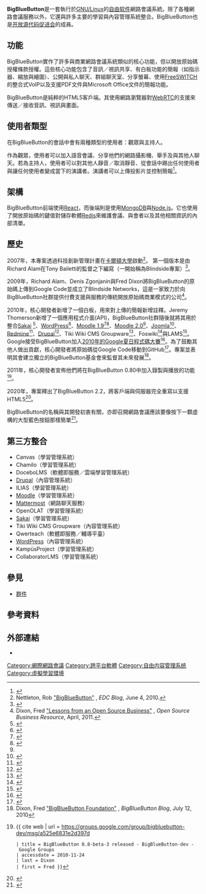 {{NoteTA
|G1=IT
|G2=FL
|1=zh-hans:群件;zh-hk:群組軟體;zh-sg:群件;zh-tw:群組軟體;
}}
{{Infobox Software
| name = BigBlueButton
| logo =
| screenshot =
| caption =
| developer = BigBlueButton公司<ref>{{citation|url=https://bigbluebutton.org/2010/07/12/bigbluebutton-foundation/|title=''BigBlueButton Foundation''|accessdate=2020-08-28|archive-date=2020-07-10|archive-url=https://web.archive.org/web/20200710080929/https://bigbluebutton.org/2010/07/12/bigbluebutton-foundation/|dead-url=no}}</ref>
| repo = {{URL|https://github.com/bigbluebutton/bigbluebutton}}
| programming language   = [[Java|Java]]、Grails/Groovy、[[Scala|Scala]]（後端）、[[JavaScript|JavaScript]]/[[React|React]]（前端） 
| latest release version = 2.3.8<ref>{{citation|url=https://github.com/bigbluebutton/bigbluebutton/releases/latest|title=''Latest release''}}</ref>
| latest release date = {{Release date and age|2021|07|23}}
| latest preview version = 2.4-alpha-2
| latest preview date = {{Release date and age|2021|07|23}}
| operating system = [[Linux|GNU/Linux]]
| genre = [[群件|群件]]、網路會議
| license = [[GNU宽通用公共许可证|GNU宽通用公共许可证]]<ref>{{cite web|url=http://bigbluebutton.org/open-source-license/|title=''open-source-license''|accessdate=2020-08-28|archive-date=2020-08-30|archive-url=https://web.archive.org/web/20200830104559/https://bigbluebutton.org/open-source-license/|dead-url=no}}</ref>
| website = {{URL|https://bigbluebutton.org/}}
}}

'''BigBlueButton'''是一套執行於[[GNU/Linux|GNU/Linux]]的[[自由软件|自由软件]]網路會議系統。除了各種網路會議服務以外，它還與許多主要的學習與內容管理系統整合。BigBlueButton也是[[开放源代码促进会|开放源代码促进会]]的成員。

== 功能 ==
BigBlueButton實作了許多與商業網路會議系統類似的核心功能，但以開放原始碼授權條款授權。這些核心功能包含了音訊／視訊共享、有白板功能的簡報（如指示器、縮放與繪圖）、公開與私人聊天、群組聊天室、分享螢幕、使用[[FreeSWITCH|FreeSWITCH]]的整合式VoIP以及支援PDF文件與Microsoft Office文件的簡報功能。  

BigBlueButton是純粹的HTML5客戶端。其使用網路瀏覽器對[[WebRTC|WebRTC]]的支援來傳送／接收音訊、視訊與畫面。

== 使用者類型 ==
在BigBlueButton的會話中會有兩種類型的使用者：觀眾與主持人。

作為觀眾，使用者可以加入語音會議、分享他們的網路攝影機、舉手及與其他人聊天。若為主持人，使用者可以對其他人靜音／取消靜音、從會話中踢出任何使用者與讓任何使用者變成當下的演講者。演講者可以上傳投影片並控制簡報<ref>{{cite web |title=BigBlueButton Overview Videos |url=https://bigbluebutton.org/html5/ |accessdate=2020-05-09 |archive-date=2020-05-29 |archive-url=https://web.archive.org/web/20200529211654/https://bigbluebutton.org/html5/ |dead-url=no }}</ref>。

== 架構 ==
BigBlueButton前端使用[[React|React]]，而後端則是使用[[MongoDB|MongoDB]]與[[Node.js|Node.js]]。它也使用了開放原始碼的鍵值對儲存軟體[[Redis|Redis]]來維護會議、與會者以及其他相關資訊的內部清單。

== 歷史 ==
2007年，本專案透過科技創新管理計畫在[[卡爾頓大學|卡爾頓大學]]<nowiki>啟動</nowiki><ref>Nettleton, Rob [http://edc.carleton.ca/blog/index.php/2010/06/04/bigbluebutton/ "BigBlueButton"] {{Wayback|url=http://edc.carleton.ca/blog/index.php/2010/06/04/bigbluebutton/ |date=20100814003302 }}, ''EDC Blog'', June 4, 2010.</ref>。
第一個版本是由Richard Alam在Tony Bailetti的監督之下編寫（一開始稱為Blindside專案）<ref name="osbrca">{{cite web
 | url = http://timreview.ca/article/98
 | title = Lead Projects
 | accessdate = 2012-08-15
 | publisher = TIM Review
 | archive-url = https://www.webcitation.org/6GIeztxDa?url=http://timreview.ca/article/98
 | archive-date = 2013-05-01
 | dead-url = no
 }}</ref>。

2009年，Richard Alam、Denis Zgonjanin與Fred Dixon將BigBlueButton的原始碼上傳到Google Code並成立了Blindside Networks，這是一家致力於向BigBlueButton社群提供付費支援與服務的傳統開放原始碼商業模式的公司<ref>Dixon, Fred [http://www.osbr.ca/ojs/index.php/osbr/article/view/1314/1259 "Lessons from an Open Source Business"] {{Wayback|url=http://www.osbr.ca/ojs/index.php/osbr/article/view/1314/1259 |date=20120501031838 }}, ''Open Source Business Resource'', April, 2011.</ref>。

2010年，核心開發者新增了一個白板，用來對上傳的簡報新增註釋。Jeremy Thomerson新增了一個應用程式介面(API)，BigBlueButton社群隨後就將其用於整合[[Sakai项目|Sakai]]
<ref>{{cite web
 | url = http://confluence.sakaiproject.org/display/BBB/Home
 | title = Home - Contrib: bigbluebutton - Confluence
 | accessdate = 2010-10-23
 | publisher = sakaiproject.org
 | archiveurl = https://web.archive.org/web/20101022113617/http://confluence.sakaiproject.org/display/BBB/Home
 | archivedate = 2010-10-22
 | dead-url = no
 }}</ref>、[[WordPress|WordPress]]<ref name="wordpressorg">{{cite web
 | url = http://wordpress.org/extend/plugins/bigbluebutton/
 | title = WordPress Plugin Directory: BigBlueButton
 | accessdate = 2010-10-23
 | publisher = wordpress.org
 | archiveurl = https://web.archive.org/web/20101106173915/http://wordpress.org/extend/plugins/bigbluebutton/
 | archivedate = 2010-11-06
 | dead-url = no
 }}</ref>、[[Moodle|Moodle 1.9]]<ref name="moodleorg">{{cite web
 | url = http://moodle.org/mod/data/view.php?d=13&rid=3524
 | title = Moodle.org: Modules and plugins: BigBlueButton
 | accessdate = 2010-10-23
 | publisher = moodle.org
 | archive-date = 2013-05-01
 | archive-url = https://www.webcitation.org/6GIf0ayQx?url=https://moodle.org/mod/data/view.php?d=13
 | dead-url = no
 }}</ref><ref name="moodlenews">{{cite web
 | url = http://www.lmspulse.com/2011/bigbluebutton-releases-activity-module-integration-for-moodle-1-9-2-0/
 | title = BigBlueButton releases activity module integration for Moodle 1.9 & 2.0
 | accessdate = 2011-01-18
 | publisher = lmspulse.com
 | archive-date = 2013-05-01
 | archive-url = https://www.webcitation.org/6GIf1Udn8?url=http://www.lmspulse.com/2011/bigbluebutton-releases-activity-module-integration-for-moodle-1-9-2-0/
 | dead-url = no
 }}</ref>、[[Moodle|Moodle 2.0]]<ref name="moodlenews" />、[[Joomla|Joomla]]<ref name="joomla">{{cite web
 |url         = http://extensions.joomla.org/extensions/communication/video-conference/14317
 |title       = BigBlueButton Integration - Joomla! Extensions Directory
 |accessdate  = 2010-10-23
 |publisher   = joomla.org
 |archiveurl  = https://web.archive.org/web/20101020050903/http://extensions.joomla.org/extensions/communication/video-conference/14317
 |archivedate = 2010-10-20
 |dead-url    = yes
}}</ref>、[[Redmine|Redmine]]<ref name="redmineorg">{{cite web
 | url = http://www.redmine.org/wiki/redmine/PluginBBB
 | title = Redmine - PluginBBB - Redmine
 | accessdate = 2010-10-23
 | publisher = redmine.org
 | archiveurl = https://web.archive.org/web/20101003055652/http://www.redmine.org/wiki/redmine/PluginBBB
 | archivedate = 2010-10-03
 | dead-url = no
 }}</ref>、[[Drupal|Drupal]]<ref name="drupalorg">{{cite web
 | url = http://drupal.org/project/bbb
 | title = BigBlueButton - drupal.org
 | accessdate = 2010-10-23
 | publisher = drupal.org
 | archive-date = 2013-05-01
 | archive-url = https://www.webcitation.org/6GIf2S5MR?url=http://drupal.org/project/bbb
 | dead-url = no
 }}</ref>、Tiki Wiki CMS Groupware<ref name="tikiorg">{{cite web
 | url = http://tiki.org/BigBlueButton
 | title = BigBlueButton - Tiki Wiki CMS Groupware
 | accessdate = 2011-01-22
 | publisher = tiki.org
 | archive-date = 2013-02-25
 | archive-url = https://web.archive.org/web/20130225202544/http://tiki.org/BigBlueButton
 | dead-url = no
 }}</ref>、Foswiki<ref name="foswikiorg">{{cite web
 | url = http://foswiki.org/Extensions/BigBlueButtonPlugin
 | title = BigBlueButtonPlugin - foswiki.org
 | accessdate = 2010-11-19
 | publisher = foswiki.org
 | archiveurl = https://web.archive.org/web/20101117130027/http://foswiki.org/Extensions/BigBlueButtonPlugin
 | archivedate = 2010-11-17
 | dead-url = no
 }}</ref>與LAMS<ref name="lams">{{cite web
 | url = http://lamscommunity.org/dotlrn/clubs/technicalcommunity/forums/message-view?message_id=1267004
 | title = BigBlueButton integration - lamscommunity.org
 | accessdate = 2011-05-04
 | publisher = lamscommunity.org
 | archive-date = 2013-05-01
 | archive-url = https://www.webcitation.org/6GIf2z0GX?url=http://lamscommunity.org/dotlrn/clubs/technicalcommunity/forums/message-view?message_id=1267004
 | dead-url = no
 }}</ref>。Google接受BigBlueButton加入[[Google夏日程式碼大賽|2010年的Google夏日程式碼大賽]]<ref name="appspotcom">{{cite web
 | url = https://socghop.appspot.com/gsoc/org/show/google/gsoc2010/bigbluebutton_soc
 | title = GSoC Organization for BigBlueButton
 | accessdate = 2010-10-23
 | publisher = appspot.com
 | archive-url = https://web.archive.org/web/20100726085331/http://socghop.appspot.com/gsoc/org/show/google/gsoc2010/bigbluebutton_soc
 | archive-date = 2010-07-26
 | dead-url = yes
 }}</ref>。為了鼓勵其他人做出貢獻，核心開發者將原始碼從Google Code移動到GitHub<ref name="source">{{cite web
 | url = https://groups.google.com/group/bigbluebutton-dev/browse_thread/thread/33c2080e30fb5f02
 | title = Minutes from BigBlueButton committers meeting 2010-04-27 - BigBlueButton-dev - Google Groups
 | accessdate = 2010-10-23
 | last = Dixon
 | first = Fred
 | archive-date = 2010-05-09
 | archive-url = https://web.archive.org/web/20100509231946/http://groups.google.com/group/bigbluebutton-dev/browse_thread/thread/33c2080e30fb5f02
 | dead-url = no
 }}</ref>。專案並表明其會建立獨立的BigBlueButton基金會來監督其未來發展<ref>Dixon, Fred [http://bigbluebutton-blog.blogspot.com/2010/07/bigbluebutton-foundation.html "BigBlueButton Foundation"] {{Wayback|url=http://bigbluebutton-blog.blogspot.com/2010/07/bigbluebutton-foundation.html |date=20110708025010 }}, ''BigBlueButton Blog'', July 12, 2010</ref>。

2011年，核心開發者宣佈他們將在BigBlueButton 0.80中加入錄製與播放的功能<ref name="source08b3">
{{ cite web | url = https://groups.google.com/group/bigbluebutton-dev/msg/a525e6831e2d397d
 | title = BigBlueButton 0.8-beta-3 released - BigBlueButton-dev - Google Groups
 | accessdate = 2010-11-24
 | last = Dixon
 | first = Fred }}
</ref>。

2020年，專案釋出了BigBlueButton 2.2，將客戶端與伺服器完全重寫以支援HTML5<ref name="source22">{{cite web
 | url = https://bigbluebutton.org/2020/03/11/bigbluebutton-22/
 | title = BigBlueButton 2.2
 | accessdate = 2020-03-11
 | last = Dixon
 | first = Fred
 | archive-date = 2020-04-07
 | archive-url = https://web.archive.org/web/20200407174504/https://bigbluebutton.org/2020/03/11/bigbluebutton-22/
 | dead-url = no
 }}</ref>。

BigBlueButton的名稱與其開發初衷有關，亦即召開網路會議應該要像按下一顆虛構的大型藍色按鈕那樣簡單<ref name="name">{{cite web
 | url = http://code.google.com/p/bigbluebutton/wiki/FAQ#Why_is_this_project_called_BigBlueButton_?
 | title = FAQ - BigBlueButton Frequently Asked Questions - Project Hosting on Google Code
 | accessdate = 2010-10-24
 | publisher = BigBlueButton
 | archive-date = 2013-05-01
 | archive-url = https://www.webcitation.org/6GIezQv3u?url=http://code.google.com/p/bigbluebutton/wiki/FAQ#Why_is_this_project_called_BigBlueButton_?
 | dead-url = no
 }}</ref>。

== 第三方整合 ==
* Canvas（學習管理系統）
* Chamilo（學習管理系統）
* DoceboLMS（軟體即服務／雲端學習管理系統）
* [[Drupal|Drupal]]（內容管理系統）
* ILIAS（學習管理系統）
* [[Moodle|Moodle]]（學習管理系統）
* [[Mattermost|Mattermost]]（網路聊天服務）
* OpenOLAT（學習管理系統）
* [[Sakai项目|Sakai]]（學習管理系統）
* Tiki Wiki CMS Groupware（內容管理系統）
* Qwerteach（軟體即服務／輔導平臺）
* [[WordPress|WordPress]]（內容管理系統）
* KampüsProject（學習管理系統）
* CollaboratorLMS（學習管理系統）

== 參見 ==
* [[群件|群件]]

== 參考資料 ==
{{reflist|30em}}

== 外部連結 ==
* {{official website}}

[[Category:網際網路會議|Category:網際網路會議]]
[[Category:跨平台軟體|Category:跨平台軟體]]
[[Category:自由内容管理系统|Category:自由内容管理系统]]
[[Category:虛擬學習環境|Category:虛擬學習環境]]
